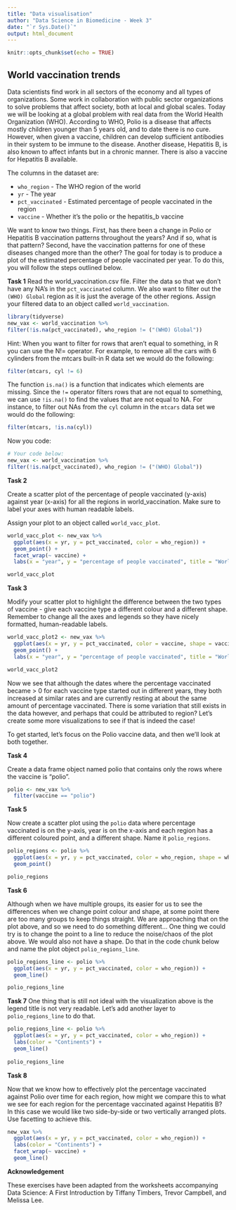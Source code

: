 ```yaml
---
title: "Data visualisation"
author: "Data Science in Biomedicine - Week 3"
date: "`r Sys.Date()`"
output: html_document
---
```


```r
knitr::opts_chunk$set(echo = TRUE)
```

## World vaccination trends 

Data scientists find work in all sectors of the economy and all types of organizations. Some work in collaboration with public sector organizations to solve problems that affect society, both at local and global scales. Today we will be looking at a global problem with real data from the World Health Organization (WHO). According to WHO, Polio is a disease that affects mostly children younger than 5 years old, and to date there is no cure. However, when given a vaccine, children can develop sufficient antibodies in their system to be immune to the disease. Another disease, Hepatitis B, is also known to affect infants but in a chronic manner. There is also a vaccine for Hepatitis B available.

The columns in the dataset are:

- `who_region` - The WHO region of the world
- `yr` - The year
- `pct_vaccinated` - Estimated percentage of people vaccinated in the region
- `vaccine` - Whether it's the polio or the hepatitis_b vaccine

We want to know two things. First, has there been a change in Polio or Hepatitis B vaccination patterns throughout the years? And if so, what is that pattern? Second, have the vaccination patterns for one of these diseases changed more than the other? The goal for today is to produce a plot of the estimated percentage of people vaccinated per year. To do this, you will follow the steps outlined below.

**Task 1**
Read the world_vaccination.csv file. Filter the data so that we don't have any NA's in the `pct_vaccinated` column. We also want to filter out the `(WHO) Global` region as it is just the average of the other regions. Assign your filtered data to an object called `world_vaccination`.
```r
library(tidyverse)
new_vax <- world_vaccination %>% 
filter(!is.na(pct_vaccinated), who_region != ("(WHO) Global"))
```

Hint: When you want to filter for rows that aren't equal to something, in R you can use the N!= operator. For example, to remove all the cars with 6 cylinders from the mtcars built-in R data set we would do the following:
```r
filter(mtcars, cyl != 6)
```

The function `is.na()` is a function that indicates which elements are missing. Since the `!=` operator filters rows that are not equal to something, we can use `!is.na()` to find the values that are not equal to NA. For instance, to filter out NAs from the `cyl` column in the `mtcars` data set we would do the following:

```r
filter(mtcars, !is.na(cyl))
```

Now you code:
```r
# Your code below:
new_vax <- world_vaccination %>% 
filter(!is.na(pct_vaccinated), who_region != ("(WHO) Global"))
```

**Task 2**

Create a scatter plot of the percentage of people vaccinated (y-axis) against year (x-axis) for all the regions in world_vaccination. Make sure to label your axes with human readable labels.

Assign your plot to an object called `world_vacc_plot`.

```r
world_vacc_plot <- new_vax %>%  
  ggplot(aes(x = yr, y = pct_vaccinated, color = who_region)) +
  geom_point() +
  facet_wrap(~ vaccine) +
  labs(x = "year", y = "percentage of people vaccinated", title = "World Vaccination Plot")

world_vacc_plot
```


**Task 3**

Modify your scatter plot to highlight the difference between the two types of vaccine - give each vaccine type a different colour and a different shape. 
Remember to change all the axes and legends so they have nicely formatted, human-readable labels. 

```r
world_vacc_plot2 <- new_vax %>%  
  ggplot(aes(x = yr, y = pct_vaccinated, color = vaccine, shape = vaccine)) +
  geom_point() +
  labs(x = "year", y = "percentage of people vaccinated", title = "World Vaccination Plot")

world_vacc_plot2
```

Now we see that although the dates where the percentage vaccinated became > 0 for each vaccine type started out in different years, they both increased at similar rates and are currently resting at about the same amount of percentage vaccinated. There is some variation that still exists in the data however, and perhaps that could be attributed to region? Let's create some more visualizations to see if that is indeed the case!

To get started, let's focus on the Polio vaccine data, and then we'll look at both together.

**Task 4**

Create a data frame object named polio that contains only the rows where the vaccine is "polio".

```r
polio <- new_vax %>% 
  filter(vaccine == "polio")
```

**Task 5**

Now create a scatter plot using the `polio` data where percentage vaccinated is on the y-axis, year is on the x-axis and each region has a different coloured point, and a different shape. Name it `polio_regions`. 

```r
polio_regions <- polio %>% 
  ggplot(aes(x = yr, y = pct_vaccinated, color = who_region, shape = who_region)) +
  geom_point()

polio_regions
```

**Task 6**

Although when we have multiple groups, its easier for us to see the differences when we change point colour and shape, at some point there are too many groups to keep things straight. We are approaching that on the plot above, and so we need to do something different... One thing we could try is to change the point to a line to reduce the noise/chaos of the plot above. We would also not have a shape. Do that in the code chunk below and name the plot object `polio_regions_line`.


```r
polio_regions_line <- polio %>% 
  ggplot(aes(x = yr, y = pct_vaccinated, color = who_region)) +
  geom_line()

polio_regions_line
```

**Task 7**
One thing that is still not ideal with the visualization above is the legend title is not very readable. Let's add another layer to `polio_regions_line` to do that.

```r
polio_regions_line <- polio %>% 
  ggplot(aes(x = yr, y = pct_vaccinated, color = who_region)) +
  labs(color = "Continents") +
  geom_line() 
  
polio_regions_line
```

**Task 8**

Now that we know how to effectively plot the percentage vaccinated against Polio over time for each region, how might we compare this to what we see for each region for the percentage vaccinated against Hepatitis B? In this case we would like two side-by-side or two vertically arranged plots. Use facetting to achieve this.

```r
new_vax %>% 
  ggplot(aes(x = yr, y = pct_vaccinated, color = who_region)) +
  labs(color = "Continents") +
  facet_wrap(~ vaccine) +
  geom_line()

```

**Acknowledgement**

These exercises have been adapted from the worksheets accompanying Data Science: A First Introduction by Tiffany Timbers, Trevor Campbell, and Melissa Lee.
